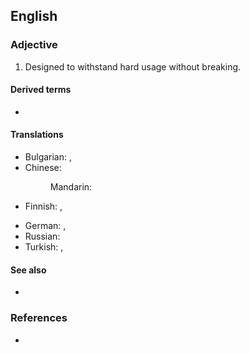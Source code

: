 ==English==

===Adjective===
{{en-adj|head=[[heavy]]-[[duty]]}}

# Designed to withstand hard usage without breaking.

====Derived terms====
* {{l|en|heavy-duty vehicle}}

====Translations====
{{trans-top|designed to withstand hard usage}}
* Bulgarian: {{t+|bg|мощен}}, {{t|bg|високопроизводителен}}
* Chinese:
*: Mandarin: {{t-needed|cmn}}
* Finnish: {{t+|fi|raskas}}, {{t+|fi|tukeva}}
{{trans-mid}}
* German: {{t|de|hochleistungsfähig}}, {{t|de|strapazierfähig}}
* Russian: {{t-needed|ru}}
* Turkish: {{t+|tr|dayanıklı}}, {{qualifier|dated}} {{t+|tr|mukavemetli}}
{{trans-bottom}}

====See also====
* {{l|en|industrial-strength}}

===References===
* {{R:Lexico}}